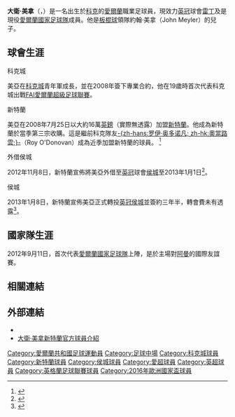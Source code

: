 {{noteTA|G1=足球|G2=EPL|G3=FAcup
}}
{{Infobox football biography
|          playername = 大卫·美拿<br />''David Meyler''
|               image = [[File:David_Meyler.JPG|180px]]
|            fullname = David Meyler
|            nickname = 
|              height = {{height|ft=6|in=2}}
|         dateofbirth = {{birth date and age|1989|5|29|df=y}}
|         cityofbirth = [[科克|科克]]
|      countryofbirth = [[愛爾蘭|愛爾蘭]]
|         currentclub = [[雷丁足球會|雷丁]]
|          clubnumber = 8
|            position = [[中場|中場]]
|          youthyears =  
|          youthclubs = [[科克城足球俱乐部|科克城]]
|               years1 = 2008
|               clubs1 = [[科克城足球俱乐部|科克城]]
|                caps1 = 3
|               goals1 = 0
|               years2 = 2008–2013
|               clubs2 = [[新特蘭足球會|新特蘭]]
|                caps2 = 25
|               goals2 = 0
|               years3 = 2012–2013
|               clubs3 = →[[赫尔城足球俱乐部|侯城]] (借用)
|                caps3 = 10
|               goals3 = 3
|               years4 = 2013–2018
|               clubs4 = [[赫尔城足球俱乐部|侯城]]
|                caps4 = 147
|               goals4 = 13
|               years5 = 2018-
|               clubs5 = [[雷丁足球會|雷丁]]
|                caps5 = 0
|               goals5 = 0
|       nationalyears = 2009–2010
|        nationalteam = [[愛爾蘭21歲以下國家足球隊|愛爾蘭U21]]
|       nationalcaps1 = 4
|      nationalgoals1 = 0
|      nationalyears2 = 2012−
|       nationalteam2 = [[愛爾蘭國家足球隊|愛爾蘭]]
|       nationalcaps2 = 24
|      nationalgoals2 = 0
|            pcupdate = 2018年7月1日
|            ntupdate = 2018年6月7日
}}
'''大衛·美拿'''（{{lang-en|'''David Meyler'''}}，{{bd|1989年|5月29日|catIdx=Meyler, David}}）是一名出生於[[科克|科克]]的[[愛爾蘭|愛爾蘭]]職業足球員，現效力[[英冠|英冠]]球會[[雷丁足球會|雷丁]]及是現役[[愛爾蘭國家足球隊|愛爾蘭國家足球隊]]成員。他是[[板棍球|板棍球]]領隊約翰·美拿（John Meyler）的兒子。

== 球會生涯 ==
;科克城
美亞在[[科克城足球俱乐部|科克城]]青年軍成長，並在2008年簽下專業合約，他在19歲時首次代表科克城出戰[[FAI愛爾蘭超級足球聯賽|FAI愛爾蘭超級足球聯賽]]。

;新特蘭
美亞在2008年7月25日以大約16萬[[英鎊|英鎊]]（實際無透露）加盟[[新特蘭足球會|新特蘭]]。他成為新特蘭於當季第三宗收購。這是繼前科克隊友[[罗伊·奥多诺凡|-{zh-hans:罗伊·奥多诺凡; zh-hk:奧當路雲;}-]]（Roy O'Donovan）成為近季加盟新特蘭的球員。
<ref name="新特蘭簽下愛爾蘭年青球員">{{cite news
| title = 新特蘭簽下愛爾蘭年青球員
| url = http://news.bbc.co.uk/sport1/hi/football/teams/s/sunderland/7525694.stm
| publisher = BBC Sport
| date = 2008-07-25
| accessdate = 2008-07-25}}</ref>

;外借侯城
2012年11月8日，新特蘭宣佈將美亞外借至[[英冠|英冠]]球會[[侯城|侯城]]至2013年1月1日<ref>{{cite news |language=en |url=http://www.bbc.co.uk/sport/0/football/20251468 |title=Hull City sign Sunderland midfielder David Meyler on loan |publisher=[[BBC|BBC]] sport |date=2012-11-08 |accessdate=2013-01-08 |archive-date=2012-11-11 |archive-url=https://web.archive.org/web/20121111060633/http://www.bbc.co.uk/sport/0/football/20251468 |dead-url=no }}</ref>。

;侯城
2013年1月8日，新特蘭宣佈美亞正式轉投[[英冠|英冠]][[赫尔城足球俱乐部|侯城]]並簽約三年半，轉會費未有透露<ref>{{cite news |language=en |url=http://www.bbc.co.uk/sport/0/football/20953020 |title=David Meyler and Robbie Brady complete Hull transfers |publisher=[[BBC|BBC]] sport |date=2013-01-08 |accessdate=2013-01-08 |archive-date=2014-06-13 |archive-url=https://web.archive.org/web/20140613011913/http://www.bbc.co.uk/sport/0/football/20953020 |dead-url=no }}</ref>。

== 國家隊生涯 ==
2012年9月11日，首次代表[[愛爾蘭國家足球隊|愛爾蘭國家足球隊]]上陣，是於主場對[[阿曼國家足球隊|阿曼]]的國際友誼賽。

==相關連結==
{{reflist}}

==外部連結==
*{{soccerbase|id=50157|name=大衛·美拿}}
*[http://www.safc.com/team/?page_id=2623&player_id=217 大衛·美拿新特蘭官方球員介紹] {{Wayback|url=http://www.safc.com/team/?page_id=2623&player_id=217 |date=20081217132914 }}

{{2016年歐洲國家盃愛爾蘭參賽名單}}

{{DEFAULTSORT:Meyler, David}}
[[Category:愛爾蘭共和國足球運動員|Category:愛爾蘭共和國足球運動員]]
[[Category:足球中場|Category:足球中場]]
[[Category:科克城球員|Category:科克城球員]]
[[Category:新特蘭球員|Category:新特蘭球員]]
[[Category:侯城球員|Category:侯城球員]]
[[Category:愛超球員|Category:愛超球員]]
[[Category:英超球員|Category:英超球員]]
[[Category:英格蘭足球聯賽球員|Category:英格蘭足球聯賽球員]]
[[Category:2016年歐洲國家盃球員|Category:2016年歐洲國家盃球員]]